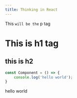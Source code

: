 ```yaml
---
title: Thinking in React
---
```


This `will be the` p tag
# This is h1 tag
## this is h2
```javascript
const Component = () => {
    console.log('hello world');
}
```
hello world
